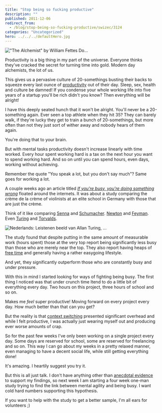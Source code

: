 ```yaml
---
title: "Stop being so fucking productive"
description: ""
published: 2011-12-06
redirect_from:
  - /blog/stop-being-so-fucking-productive/swizec/3124
categories: "Uncategorized"
hero: ../../../defaultHero.jpg
---
```


!["The Alchemist" by William Fettes Do...](https://swizec.com/wp-content/uploads/2011/12/300px-William_Fettes_Douglas_-_The_Alchemist1.jpg '"The Alchemist" by William Fettes Do...')

Productivity is a big thing in my part of the universe. Everyone thinks they've cracked the secret for turning time into gold. Modern day alchemists, the lot of us.

This gives us a pervasive culture of 20-somethings busting their backs to squeeze every last ounce of [productivity](http://en.wikipedia.org/wiki/Productivity "Productivity") out of their day. Sleep, sex, health and culture be damned! If you condense your whole working life into five years of a startup you'll be rich didn't you know? Then everything will be alright!

I have this deeply seated hunch that it won't be alright. You'll never be a 20-something again. Ever seen a top athlete when they hit 35? They can barely walk, if they're lucky they get to train a bunch of 20-somethings, but more often than not they just sort of wither away and nobody hears of them again.

You're doing that to your brain.

But with mental tasks productivity doesn't increase linearly with time worked. Every hour spent working hard is a tax on the next hour you want to spend working hard. And so on until you can spend hours, even days, working without achieving.

Remember the quote "You speak a lot, but you don't say much"? Same goes for working a lot.

A couple weeks ago an article titled _[If you're busy, you're doing something wrong](http://calnewport.com/blog/2011/11/11/if-youre-busy-youre-doing-something-wrong-the-surprisingly-relaxed-lives-of-elite-achievers/)_ floated around the internets. It was about a study comparing the crème de la crème of violinists at an elite school in Germany with those that are just the crème.

Think of it like comparing [Senna](http://en.wikipedia.org/wiki/Ayrton_Senna) and [Schumacher](http://en.wikipedia.org/wiki/Michael_Schumacher). [Newton](http://en.wikipedia.org/wiki/Isaac_Newton) and [Feyman](http://en.wikipedia.org/wiki/Feynman). Even [Turing](http://en.wikipedia.org/wiki/Alan_Turing "Alan Turing") and [Torvalds](http://en.wikipedia.org/wiki/Linus_Torvalds).

![Nederlands: Leistenen beeld van Allan Turing, ...](https://swizec.com/wp-content/uploads/2011/12/300px-AlanTuring-Bletchley3.jpg "Nederlands: Leistenen beeld van Allan Turing, ...")

The study found that despite putting in the same amount of measurable work (hours spent) those at the very top report being significantly less busy than those who are merely near the top. They also report having heaps of [free time](http://en.wikipedia.org/wiki/Leisure "Leisure") and generally having a rather easygoing lifestyle.

And yet, they significantly outperform those who are constantly busy and under pressure.

With this in mind I started looking for ways of fighting being busy. The first thing I noticed was that under crunch time Itend to do a little bit of everything every day. Two hours on this project, three hours of school and so on.

Makes me _feel_ super productive! Moving forward on every project every day. How much better than that can you get?

But the reality is that [context switching](http://en.wikipedia.org/wiki/Context_switch "Context switch") presented significant overhead and while I felt productive, I was actually just wearing myself out and producing ever worse amounts of crap.

So for the past few weeks I've only been working on a single project every day. Some days are reserved for school, some are reserved for freelancing and so on. This way I can go about my weeks in a pretty relaxed manner, even managing to have a decent social life, while still getting everything done!

It's amazing. I heartily suggest you try it.

But this is all just talk. I don't have anything other than [anecdotal evidence](http://en.wikipedia.org/wiki/Anecdotal_evidence "Anecdotal evidence") to support my findings, so next week I am starting a four week one-man study trying to find the link between mental agility and being busy. I want cold hard numbers supporting this hypothesis.

If you want to help with the study to get a better sample, I'm all ears for volunteers ;)

